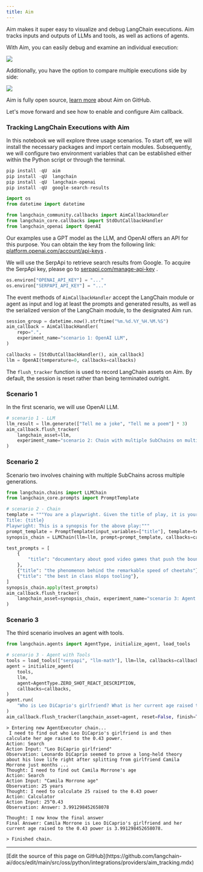 ```yaml
---
title: Aim
---
```


Aim makes it super easy to visualize and debug LangChain executions. Aim tracks inputs and outputs of LLMs and tools, as well as actions of agents.

With Aim, you can easily debug and examine an individual execution:

![](https://user-images.githubusercontent.com/13848158/227784778-06b806c7-74a1-4d15-ab85-9ece09b458aa.png)

Additionally, you have the option to compare multiple executions side by side:

![](https://user-images.githubusercontent.com/13848158/227784994-699b24b7-e69b-48f9-9ffa-e6a6142fd719.png)

Aim is fully open source, [learn more](https://github.com/aimhubio/aim) about Aim on GitHub.

Let's move forward and see how to enable and configure Aim callback.

<h3>Tracking LangChain Executions with Aim</h3>

In this notebook we will explore three usage scenarios. To start off, we will install the necessary packages and import certain modules. Subsequently, we will configure two environment variables that can be established either within the Python script or through the terminal.

```python
pip install -qU  aim
pip install -qU  langchain
pip install -qU  langchain-openai
pip install -qU  google-search-results
```

```python
import os
from datetime import datetime

from langchain_community.callbacks import AimCallbackHandler
from langchain_core.callbacks import StdOutCallbackHandler
from langchain_openai import OpenAI
```

Our examples use a GPT model as the LLM, and OpenAI offers an API for this purpose. You can obtain the key from the following link: [platform.openai.com/account/api-keys](https://platform.openai.com/account/api-keys) .

We will use the SerpApi to retrieve search results from Google. To acquire the SerpApi key, please go to [serpapi.com/manage-api-key](https://serpapi.com/manage-api-key) .

```python
os.environ["OPENAI_API_KEY"] = "..."
os.environ["SERPAPI_API_KEY"] = "..."
```

The event methods of `AimCallbackHandler` accept the LangChain module or agent as input and log at least the prompts and generated results, as well as the serialized version of the LangChain module, to the designated Aim run.

```python
session_group = datetime.now().strftime("%m.%d.%Y_%H.%M.%S")
aim_callback = AimCallbackHandler(
    repo=".",
    experiment_name="scenario 1: OpenAI LLM",
)

callbacks = [StdOutCallbackHandler(), aim_callback]
llm = OpenAI(temperature=0, callbacks=callbacks)
```

The `flush_tracker` function is used to record LangChain assets on Aim. By default, the session is reset rather than being terminated outright.

<h3>Scenario 1</h3> In the first scenario, we will use OpenAI LLM.

```python
# scenario 1 - LLM
llm_result = llm.generate(["Tell me a joke", "Tell me a poem"] * 3)
aim_callback.flush_tracker(
    langchain_asset=llm,
    experiment_name="scenario 2: Chain with multiple SubChains on multiple generations",
)
```

<h3>Scenario 2</h3> Scenario two involves chaining with multiple SubChains across multiple generations.

```python
from langchain.chains import LLMChain
from langchain_core.prompts import PromptTemplate
```

```python
# scenario 2 - Chain
template = """You are a playwright. Given the title of play, it is your job to write a synopsis for that title.
Title: {title}
Playwright: This is a synopsis for the above play:"""
prompt_template = PromptTemplate(input_variables=["title"], template=template)
synopsis_chain = LLMChain(llm=llm, prompt=prompt_template, callbacks=callbacks)

test_prompts = [
    {
        "title": "documentary about good video games that push the boundary of game design"
    },
    {"title": "the phenomenon behind the remarkable speed of cheetahs"},
    {"title": "the best in class mlops tooling"},
]
synopsis_chain.apply(test_prompts)
aim_callback.flush_tracker(
    langchain_asset=synopsis_chain, experiment_name="scenario 3: Agent with Tools"
)
```

<h3>Scenario 3</h3> The third scenario involves an agent with tools.

```python
from langchain.agents import AgentType, initialize_agent, load_tools
```

```python
# scenario 3 - Agent with Tools
tools = load_tools(["serpapi", "llm-math"], llm=llm, callbacks=callbacks)
agent = initialize_agent(
    tools,
    llm,
    agent=AgentType.ZERO_SHOT_REACT_DESCRIPTION,
    callbacks=callbacks,
)
agent.run(
    "Who is Leo DiCaprio's girlfriend? What is her current age raised to the 0.43 power?"
)
aim_callback.flush_tracker(langchain_asset=agent, reset=False, finish=True)
```

```output
> Entering new AgentExecutor chain...
 I need to find out who Leo DiCaprio's girlfriend is and then calculate her age raised to the 0.43 power.
Action: Search
Action Input: "Leo DiCaprio girlfriend"
Observation: Leonardo DiCaprio seemed to prove a long-held theory about his love life right after splitting from girlfriend Camila Morrone just months ...
Thought: I need to find out Camila Morrone's age
Action: Search
Action Input: "Camila Morrone age"
Observation: 25 years
Thought: I need to calculate 25 raised to the 0.43 power
Action: Calculator
Action Input: 25^0.43
Observation: Answer: 3.991298452658078

Thought: I now know the final answer
Final Answer: Camila Morrone is Leo DiCaprio's girlfriend and her current age raised to the 0.43 power is 3.991298452658078.

> Finished chain.
```

---

<Callout icon="pen-to-square" iconType="regular">
  [Edit the source of this page on GitHub](https://github.com/langchain-ai/docs/edit/main/src/oss/python/integrations/providers/aim_tracking.mdx)
</Callout>
